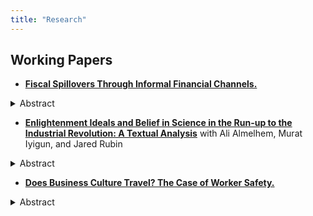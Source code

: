 ```yaml
---
title: "Research"
---
```


[//]: # Credit to Rimjhim Saxena and her website source code for collapsable abstracts. Seen at https://github.com/rimjhimsaxena/rimjhimsaxena.github.io 

## Working Papers

* [**Fiscal Spillovers Through Informal Financial Channels.**](https://papers.ssrn.com/sol3/papers.cfm?abstract_id=4815658)

<details>

<summary>Abstract</summary>

*This paper examines fiscal policy spillovers through informal international financial channels, using the US stimulus checks as a positive, sudden, and direct fiscal shock. I utilize granular, transaction-level cryptocurrency data combined with an algorithm to probabilistically identify cross-border “crypto vehicle” transactions to construct bilateral cryptocurrency flows between countries. Using a difference-in-differences strategy, I compare cryptocurrency outflows between the US and other high-income countries and find that cryptocurrency outflows from the US increased to middle- and high-income countries by 17% and 16%, respectively, in response to the stimulus. This provides the first evidence of fiscal spillovers operating through informal remittance channels.*

</details>

* [**Enlightenment Ideals and Belief in Science in the Run-up to the Industrial Revolution: A Textual Analysis**](https://papers.ssrn.com/sol3/papers.cfm?abstract_id=4668604) with Ali Almelhem, Murat Iyigun, and Jared Rubin

<details>

<summary>Abstract</summary>

*Using textual analysis of 173,031 works printed in England between 1500 and 1900, we test whether British culture evolved to manifest a heightened belief in progress associated with science and industry. Our analysis yields three main findings. First, there was a separation in the language of science and religion beginning in the 17th century. Second, scientific volumes became more progress-oriented during the Enlightenment. Third, industrial works, especially those at the science-political economy nexus, were more progress-oriented beginning in the 17th century. It was therefore the more pragmatic, industrial works which reflected the cultural values cited as important for Britain's takeoff.*

</details>

* [**Does Business Culture Travel? The Case of Worker Safety.**](https://papers.ssrn.com/sol3/papers.cfm?abstract_id=4815767)

<details>

<summary>Abstract</summary>

*This paper examines the effect of inward foreign direct investment (FDI) into the United States on workplace safety outcomes. I combine data on workplace injuries in the US with FDI flows by industry. Using panel regressions, I find evidence of two competing effects of FDI: one that increases competition in an industry, leading to worse workplace safety outcomes, and one that promotes positive spillovers between foreign-owned and domestic firms, improving workplace safety outcomes. I do not find any evidence that the effect of FDI on workplace safety depends on the source of FDI.*

</details>